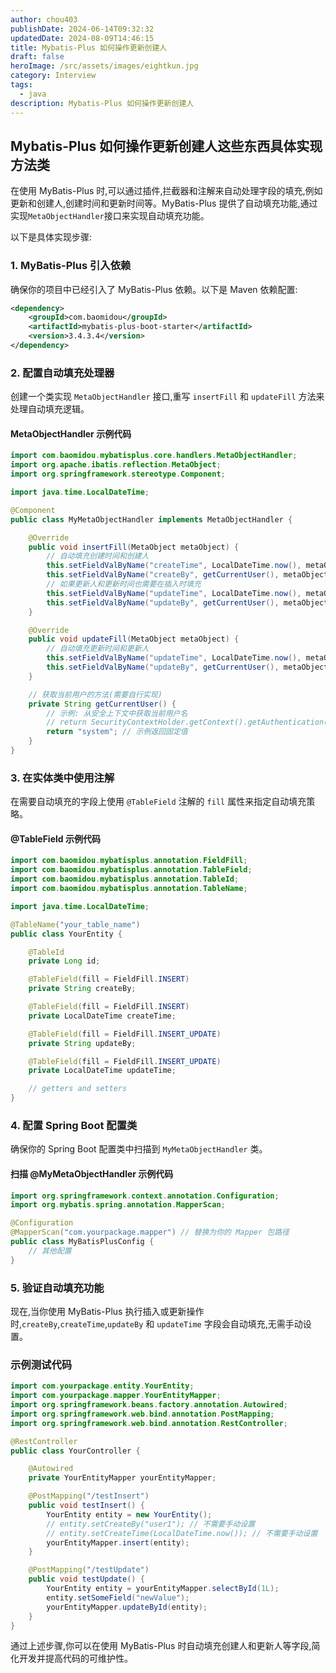 ```yaml
---
author: chou403
publishDate: 2024-06-14T09:32:32
updatedDate: 2024-08-09T14:46:15
title: Mybatis-Plus 如何操作更新创建人
draft: false
heroImage: /src/assets/images/eightkun.jpg
category: Interview
tags:
  - java
description: Mybatis-Plus 如何操作更新创建人
---
```


## Mybatis-Plus 如何操作更新创建人这些东西具体实现方法类

在使用 MyBatis-Plus 时,可以通过插件,拦截器和注解来自动处理字段的填充,例如更新和创建人,创建时间和更新时间等。MyBatis-Plus 提供了自动填充功能,通过实现`MetaObjectHandler`接口来实现自动填充功能。

以下是具体实现步骤:

### 1. MyBatis-Plus 引入依赖

确保你的项目中已经引入了 MyBatis-Plus 依赖。以下是 Maven 依赖配置:

```xml
<dependency>
    <groupId>com.baomidou</groupId>
    <artifactId>mybatis-plus-boot-starter</artifactId>
    <version>3.4.3.4</version>
</dependency>
```

### 2. 配置自动填充处理器

创建一个类实现 `MetaObjectHandler` 接口,重写 `insertFill` 和 `updateFill` 方法来处理自动填充逻辑。

#### MetaObjectHandler 示例代码

```java
import com.baomidou.mybatisplus.core.handlers.MetaObjectHandler;
import org.apache.ibatis.reflection.MetaObject;
import org.springframework.stereotype.Component;

import java.time.LocalDateTime;

@Component
public class MyMetaObjectHandler implements MetaObjectHandler {

    @Override
    public void insertFill(MetaObject metaObject) {
        // 自动填充创建时间和创建人
        this.setFieldValByName("createTime", LocalDateTime.now(), metaObject);
        this.setFieldValByName("createBy", getCurrentUser(), metaObject);
        // 如果更新人和更新时间也需要在插入时填充
        this.setFieldValByName("updateTime", LocalDateTime.now(), metaObject);
        this.setFieldValByName("updateBy", getCurrentUser(), metaObject);
    }

    @Override
    public void updateFill(MetaObject metaObject) {
        // 自动填充更新时间和更新人
        this.setFieldValByName("updateTime", LocalDateTime.now(), metaObject);
        this.setFieldValByName("updateBy", getCurrentUser(), metaObject);
    }

    // 获取当前用户的方法(需要自行实现)
    private String getCurrentUser() {
        // 示例: 从安全上下文中获取当前用户名
        // return SecurityContextHolder.getContext().getAuthentication().getName();
        return "system"; // 示例返回固定值
    }
}
```

### 3. 在实体类中使用注解

在需要自动填充的字段上使用 `@TableField` 注解的 `fill` 属性来指定自动填充策略。

#### @TableField 示例代码

```java
import com.baomidou.mybatisplus.annotation.FieldFill;
import com.baomidou.mybatisplus.annotation.TableField;
import com.baomidou.mybatisplus.annotation.TableId;
import com.baomidou.mybatisplus.annotation.TableName;

import java.time.LocalDateTime;

@TableName("your_table_name")
public class YourEntity {

    @TableId
    private Long id;

    @TableField(fill = FieldFill.INSERT)
    private String createBy;

    @TableField(fill = FieldFill.INSERT)
    private LocalDateTime createTime;

    @TableField(fill = FieldFill.INSERT_UPDATE)
    private String updateBy;

    @TableField(fill = FieldFill.INSERT_UPDATE)
    private LocalDateTime updateTime;

    // getters and setters
}
```

### 4. 配置 Spring Boot 配置类

确保你的 Spring Boot 配置类中扫描到 `MyMetaObjectHandler` 类。

#### 扫描 @MyMetaObjectHandler 示例代码

```java
import org.springframework.context.annotation.Configuration;
import org.mybatis.spring.annotation.MapperScan;

@Configuration
@MapperScan("com.yourpackage.mapper") // 替换为你的 Mapper 包路径
public class MyBatisPlusConfig {
    // 其他配置
}
```

### 5. 验证自动填充功能

现在,当你使用 MyBatis-Plus 执行插入或更新操作时,`createBy`,`createTime`,`updateBy` 和 `updateTime` 字段会自动填充,无需手动设置。

### 示例测试代码

```java
import com.yourpackage.entity.YourEntity;
import com.yourpackage.mapper.YourEntityMapper;
import org.springframework.beans.factory.annotation.Autowired;
import org.springframework.web.bind.annotation.PostMapping;
import org.springframework.web.bind.annotation.RestController;

@RestController
public class YourController {

    @Autowired
    private YourEntityMapper yourEntityMapper;

    @PostMapping("/testInsert")
    public void testInsert() {
        YourEntity entity = new YourEntity();
        // entity.setCreateBy("user1"); // 不需要手动设置
        // entity.setCreateTime(LocalDateTime.now()); // 不需要手动设置
        yourEntityMapper.insert(entity);
    }

    @PostMapping("/testUpdate")
    public void testUpdate() {
        YourEntity entity = yourEntityMapper.selectById(1L);
        entity.setSomeField("newValue");
        yourEntityMapper.updateById(entity);
    }
}
```

通过上述步骤,你可以在使用 MyBatis-Plus 时自动填充创建人和更新人等字段,简化开发并提高代码的可维护性。

